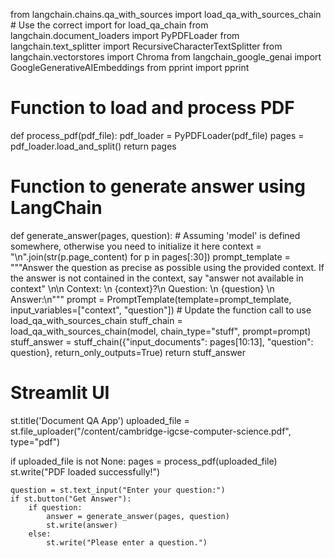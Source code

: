 from langchain.chains.qa_with_sources import load_qa_with_sources_chain # Use the correct import for load_qa_chain
from langchain.document_loaders import PyPDFLoader
from langchain.text_splitter import RecursiveCharacterTextSplitter
from langchain.vectorstores import Chroma
from langchain_google_genai import GoogleGenerativeAIEmbeddings
from pprint import pprint



# Function to load and process PDF
def process_pdf(pdf_file):
    pdf_loader = PyPDFLoader(pdf_file)
    pages = pdf_loader.load_and_split()
    return pages

# Function to generate answer using LangChain
def generate_answer(pages, question):
    # Assuming 'model' is defined somewhere, otherwise you need to initialize it here
    context = "\n".join(str(p.page_content) for p in pages[:30])
    prompt_template = """Answer the question as precise as possible using the provided context. If the answer is
                        not contained in the context, say "answer not available in context" \n\n
                        Context: \n {context}?\n
                        Question: \n {question} \n
                        Answer:\n"""
    prompt = PromptTemplate(template=prompt_template, input_variables=["context", "question"])
    # Update the function call to use load_qa_with_sources_chain
    stuff_chain = load_qa_with_sources_chain(model, chain_type="stuff", prompt=prompt)
    stuff_answer = stuff_chain({"input_documents": pages[10:13], "question": question}, return_only_outputs=True)
    return stuff_answer

# Streamlit UI
st.title('Document QA App')
uploaded_file = st.file_uploader("/content/cambridge-igcse-computer-science.pdf", type="pdf")

if uploaded_file is not None:
    pages = process_pdf(uploaded_file)
    st.write("PDF loaded successfully!")

    question = st.text_input("Enter your question:")
    if st.button("Get Answer"):
        if question:
            answer = generate_answer(pages, question)
            st.write(answer)
        else:
            st.write("Please enter a question.")
